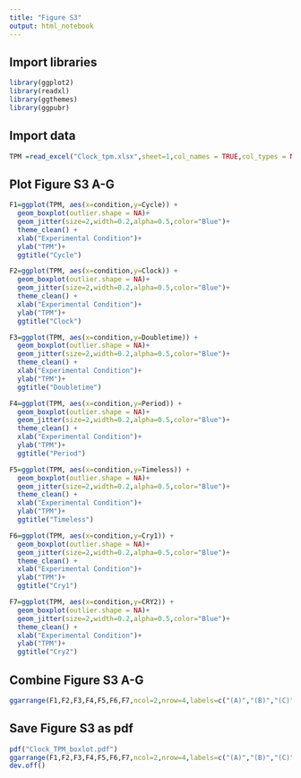 ```yaml
---
title: "Figure S3"
output: html_notebook
---
```



## Import libraries
```r
library(ggplot2)
library(readxl)
library(ggthemes)
library(ggpubr)
```

## Import data
```r
TPM =read_excel("Clock_tpm.xlsx",sheet=1,col_names = TRUE,col_types = NULL,  skip = 0)
```

## Plot Figure S3 A-G
```r
F1=ggplot(TPM, aes(x=condition,y=Cycle)) + 
  geom_boxplot(outlier.shape = NA)+ 
  geom_jitter(size=2,width=0.2,alpha=0.5,color="Blue")+
  theme_clean() +
  xlab("Experimental Condition")+
  ylab("TPM")+
  ggtitle("Cycle")
```

```r
F2=ggplot(TPM, aes(x=condition,y=Clock)) + 
  geom_boxplot(outlier.shape = NA)+ 
  geom_jitter(size=2,width=0.2,alpha=0.5,color="Blue")+
  theme_clean() +
  xlab("Experimental Condition")+
  ylab("TPM")+
  ggtitle("Clock")
```

```r
F3=ggplot(TPM, aes(x=condition,y=Doubletime)) + 
  geom_boxplot(outlier.shape = NA)+ 
  geom_jitter(size=2,width=0.2,alpha=0.5,color="Blue")+
  theme_clean() +
  xlab("Experimental Condition")+
  ylab("TPM")+
  ggtitle("Doubletime")
```

```r
F4=ggplot(TPM, aes(x=condition,y=Period)) + 
  geom_boxplot(outlier.shape = NA)+ 
  geom_jitter(size=2,width=0.2,alpha=0.5,color="Blue")+
  theme_clean() +
  xlab("Experimental Condition")+
  ylab("TPM")+
  ggtitle("Period")
```

```r
F5=ggplot(TPM, aes(x=condition,y=Timeless)) + 
  geom_boxplot(outlier.shape = NA)+ 
  geom_jitter(size=2,width=0.2,alpha=0.5,color="Blue")+
  theme_clean() +
  xlab("Experimental Condition")+
  ylab("TPM")+
  ggtitle("Timeless")
```

```r
F6=ggplot(TPM, aes(x=condition,y=Cry1)) + 
  geom_boxplot(outlier.shape = NA)+ 
  geom_jitter(size=2,width=0.2,alpha=0.5,color="Blue")+
  theme_clean() +
  xlab("Experimental Condition")+
  ylab("TPM")+
  ggtitle("Cry1")
```

```r
F7=ggplot(TPM, aes(x=condition,y=CRY2)) + 
  geom_boxplot(outlier.shape = NA)+ 
  geom_jitter(size=2,width=0.2,alpha=0.5,color="Blue")+
  theme_clean() +
  xlab("Experimental Condition")+
  ylab("TPM")+
  ggtitle("Cry2")
```

## Combine Figure S3 A-G
```r
ggarrange(F1,F2,F3,F4,F5,F6,F7,ncol=2,nrow=4,labels=c("(A)","(B)","(C)","(D)","(E)","(F)","(G)"))
```

## Save Figure S3 as pdf
```r
pdf("Clock_TPM_boxlot.pdf")
ggarrange(F1,F2,F3,F4,F5,F6,F7,ncol=2,nrow=4,labels=c("(A)","(B)","(C)","(D)","(E)","(F)","(G)"))
dev.off()
```
